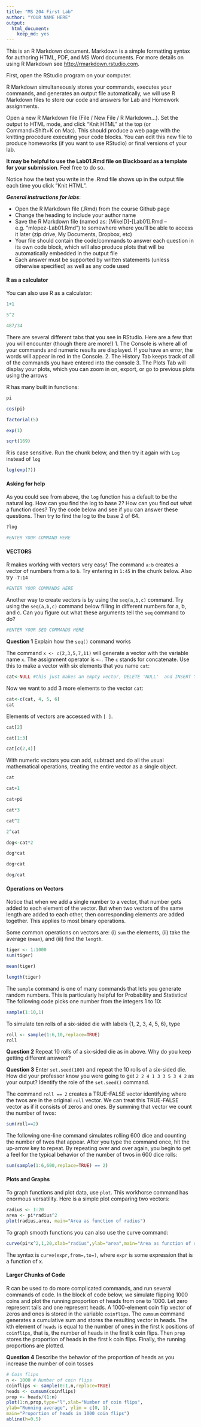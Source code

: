 ```yaml
---
title: "MS 204 First Lab"
author: "YOUR NAME HERE"
output: 
  html_document: 
    keep_md: yes
---
```


This is an R Markdown document. Markdown is a simple formatting syntax for authoring HTML, PDF, and MS Word documents. For more details on using R Markdown see <http://rmarkdown.rstudio.com>.

First, open the RStudio program on your computer.  

R Markdown simultaneously stores your commands, executes your commands, and generates an output file automatically, we will use R Markdown files to store our code and answers for Lab and Homework assignments.
    
Open a new R Markdown file (File / New File / R Markdown...).  Set the output to HTML mode, and click "Knit HTML" at the top (or Command+Shift+K on Mac).  This should produce a web page with the knitting procedure executing your code blocks.  You can edit this new file to produce homeworks (if you want to use RStudio) or final versions of your lab.

**It may be helpful to use the Lab01.Rmd file on Blackboard as a template for your submission**.  Feel free to do so.  

Notice how the text you write in the .Rmd file shows up in the output file each time you click "Knit HTML".  

***General instructions for labs***: 

+  Open the R Markdown file (.Rmd) from the course Github page
+  Change the heading to include your author name
+  Save the R Markdown file (named as:  [MikeID]-[Lab01].Rmd -- e.g. "mlopez-Lab01.Rmd") to somewhere where you'll be able to access it later (zip drive, My Documents, Dropbox, etc)
+  Your file should contain the code/commands to answer each question in its own code block, which will also produce plots that will be automatically embedded in the output file
+  Each answer must be supported by written statements (unless otherwise specified) as well as any code used

#### R as a calculator

You can also use R as a calculator:
```r
1+1

5^2

487/34
```



There are several different tabs that you see in RStudio.  Here are a few that you will encounter (though there are more!)
1.  The Console is where all of your commands and numeric results are displayed.  If you have an error, the words will appear in red in the Console.
2.  The History Tab keeps track of all of the commands you have entered into the console
3.  The Plots Tab will display your plots, which you can zoom in on, export, or go to previous plots using the arrows


R has many built in functions:
```r
pi

cos(pi)

factorial(5)

exp(1)

sqrt(169)

```




R is case sensitive.  Run the chunk below, and then try it again with `Log` instead of `log`
```r
log(exp(7))
```



#### Asking for help

As you could see from above, the `log` function has a default to be the natural log.  How can you find the log to base 2?  How can you find out what a function does?  Try the code below and see if you can answer these questions.  Then try to find the log to the base 2 of 64.

```r

?log

#ENTER YOUR COMMAND HERE

```


#### VECTORS

R makes working with vectors very easy!  The command `a:b` creates a vector of numbers from `a` to `b`.  Try entering in `1:45` in the chunk below.  Also try `-7:14`   
```r

#ENTER YOUR COMMANDS HERE

``` 
 
 
 
Another way to create vectors is by using the `seq(a,b,c)` command.  Try using the `seq(a,b,c)` command below filling in different numbers for a, b, and c.  Can you figure out what these arguments tell the `seq` command to do?
```r

#ENTER YOUR SEQ COMMANDS HERE

```


**Question 1** Explain how the `seq()` command works


The command `x <- c(2,3,5,7,11)` will generate a vector with the variable name `x`.  The assignment operator is `<-`. The `c` stands for concatenate.  Use this to make a vector with six elements that you name `cat`:

```r
cat<-NULL #this just makes an empty vector, DELETE 'NULL'  and INSERT YOUR COMMAND HERE

```



Now we want to add 3 more elements to the vector `cat`:

```r
cat<-c(cat, 4, 5, 6)
cat

```


Elements of vectors are accessed with `[ ]`.
```r
cat[2]

cat[1:3]

cat[c(2,4)]
```




With numeric vectors you can add, subtract and do all the usual mathematical operations, treating the entire vector as a single object.

```r
cat

cat+1

cat+pi

cat*3

cat^2

2^cat

dog<-cat*2

dog*cat

dog+cat

dog/cat
```

#### Operations on Vectors

Notice that when we add a single number to a vector, that number gets added to each element of the vector. But when two vectors of the same length are added to each other, then corresponding elements are added together. This applies to most binary operations.

Some common operations on vectors are: (i) `sum` the elements, (ii) take the
average (`mean`), and (iii) find the `length`.
```r
tiger <- 1:1000
sum(tiger)

mean(tiger)

length(tiger)
```


The `sample` command is one of many commands that lets you generate random numbers.  This is particularly helpful for Probability and Statistics!  The following code picks one number from the integers 1 to 10:

```r
sample(1:10,1)
```


To simulate ten rolls of a six-sided die with labels {1, 2, 3, 4, 5, 6}, type
```r
roll <- sample(1:6,10,replace=TRUE)
roll
```

**Question 2** Repeat 10 rolls of a six-sided die as in above. Why do you keep getting different answers?

**Question 3** Enter `set.seed(100)` and repeat the 10 rolls of a six-sided die. How did your professor know you were going to get `2 2 4 1 3 3 5 3 4 2` as your output? Identify the role of the `set.seed()` command.

The command `roll == 2` creates a TRUE-FALSE vector identifying where the twos are in the original `roll` vector. We can treat this TRUE-FALSE vector as if it consists of zeros and ones. By summing that vector we count the number of twos:

```r

sum(roll==2)

```


The following one-line command simulates rolling 600 dice and counting the number of twos that appear. After you type the command once, hit the up-arrow key to repeat. By repeating over and over again, you begin to get a feel for the typical behavior of the number of twos in 600 dice rolls:

```r

sum(sample(1:6,600,replace=TRUE) == 2)

```

#### Plots and Graphs

To graph functions and plot data, use `plot`. This workhorse command has enormous versatility. Here is a simple plot comparing two vectors:

```r
radius <- 1:20
area <- pi*radius^2
plot(radius,area, main="Area as function of radius")

```

To graph smooth functions you can also use the curve command:
```r

curve(pi*x^2,1,20,xlab="radius",ylab="area",main="Area as function of radius")

```

The syntax is `curve(expr,from=,to=)`, where `expr` is some expression that is a function of x.


#### Larger Chunks of Code

R can be used to do more complicated commands, and run several commands of code.  In the block of code below, we simulate flipping 1000 coins and plot the running proportion of heads from one to 1000. Let zero represent tails and one represent heads. A 1000-element coin flip vector of zeros and ones is stored in the variable `coinflips`. The `cumsum` command generates a cumulative sum and stores the resulting vector in heads. The kth element of `heads` is equal to the number of ones in the first k positions of `coinflips`, that is, the number of heads in the first k coin flips. Then `prop` stores the proportion of heads in the first k coin flips. Finally, the running proportions are plotted. 

**Question 4** Describe the behavior of the proportion of heads as you increase the number of coin tosses

```r
# Coin flips
n <- 1000 # Number of coin flips
coinflips <- sample(0:1,n,replace=TRUE)
heads <- cumsum(coinflips)
prop <- heads/(1:n)
plot(1:n,prop,type="l",xlab="Number of coin flips",
ylab="Running average", ylim = c(0, 1), 
main="Proportion of heads in 1000 coin flips")
abline(h=0.5)

```



